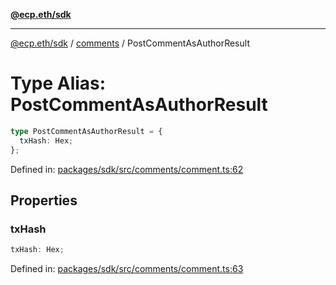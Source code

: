 [**@ecp.eth/sdk**](../../index.mdx)

***

[@ecp.eth/sdk](/sdk-reference/index.mdx) / [comments](/sdk-reference/comments/index.mdx) / PostCommentAsAuthorResult

# Type Alias: PostCommentAsAuthorResult

```ts
type PostCommentAsAuthorResult = {
  txHash: Hex;
};
```

Defined in: [packages/sdk/src/comments/comment.ts:62](https://github.com/ecp-eth/comments-monorepo/blob/main/packages/sdk/src/comments/comment.ts#L62)

## Properties

### txHash

```ts
txHash: Hex;
```

Defined in: [packages/sdk/src/comments/comment.ts:63](https://github.com/ecp-eth/comments-monorepo/blob/main/packages/sdk/src/comments/comment.ts#L63)
